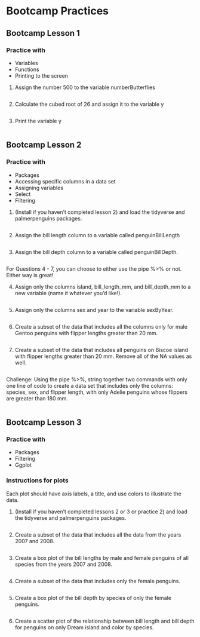 # Bootcamp Practices

## Bootcamp Lesson 1

### Practice with
- Variables
- Functions
- Printing to the screen

1. Assign the number 500 to the variable numberButterflies
```r
```


2. Calculate the cubed root of 26 and assign it to the variable y
```r
```


3. Print the variable y
```r
```


## Bootcamp Lesson 2

### Practice with
- Packages
- Accessing specific columns in a data set
- Assigning variables
- Select
- Filtering


1. (Install if you haven't completed lesson 2) and load the tidyverse and palmerpenguins packages. 
```r
```


2. Assign the bill length column to a variable called penguinBillLength
```r
```


3. Assign the bill depth column to a variable called penguinBillDepth. 
```r
```

For Questions 4 - 7, you can choose to either use the pipe %>% or not. Either way is great! 

4. Assign only the columns island, bill_length_mm, and bill_depth_mm to a new variable (name it whatever you'd like!). 
```r
```

5. Assign only the columns sex and year to the variable sexByYear. 
```r
```


6. Create a subset of the data that includes all the columns only for male Gentoo penguins with flipper lengths greater than 20 mm. 
```r
```


7. Create a subset of the data that includes all penguins on Biscoe island with flipper lengths greater than 20 mm. Remove all of the NA values as well. 
```r
```


Challenge: Using the pipe %>%, string together two commands with only one line of code to create a data set that includes only the columns: species, sex, and flipper length, with only Adelie penguins whose flippers are greater than 180 mm. 
```r
```



## Bootcamp Lesson 3

### Practice with
* Packages
* Filtering
* Ggplot

### Instructions for plots
Each plot should have axis labels, a title, and use colors to illustrate the data.


1. (Install if you haven't completed lessons 2 or 3 or practice 2) and load the tidyverse and palmerpenguins packages. 
```r
```


2. Create a subset of the data that includes all the data from the years 2007 and 2008.
```r
```


3. Create a box plot of the bill lengths by male and female penguins of all species from the years 2007 and 2008. 
```r
```


4. Create a subset of the data that includes only the female penguins. 
```r
```


5. Create a box plot of the bill depth by species of only the female penguins. 
```r
```


6. Create a scatter plot of the relationship between bill length and bill depth for penguins on only Dream island and color by species.
```r
```
